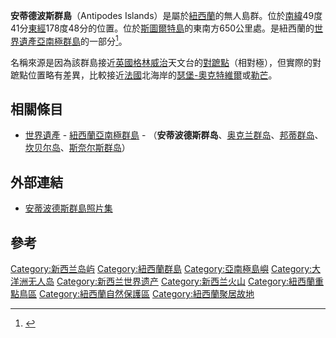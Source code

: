 {{Infobox islands
| name             = 安蒂德波斯群島<br />Antipodes Islands
| local_name       = 
| image            = Antipodes Islands.jpg
| image caption    = 從北方眺望安蒂德波斯群島
| map image        = ZhsubaIslandsMap.png
| map caption      = 安蒂德波斯群島、其他亞南極群島及紐西蘭南島的相對位置圖
| nickname         = 
| location         = [[斯圖爾特島|斯圖爾特島]]東南方{{convert|860|km|nmi|0}}
| coordinates      = {{coord|49|40|S|178|46|E|display=inline,title}}
| archipelago      = 安蒂德波斯群島
| total_islands    = 
| major islands    = 安蒂德波斯島
| area_km2         = 21
| length_km        = 
| width_km         = 
| highest_mount    = 
| elevation m      = 366
| population       = 0<ref>[http://www.stats.govt.nz/Census/about-2006-census/final-counts-tables/~/media/Statistics/Publications/Census/2006%20Census%20Final%20counts/AreaOutsideTerritorialAuthority-Occupied-Dwelling.ashx Final counts – census night and census usually resident populations, and occupied dwellings - Area outside territorial authority] {{Wayback|url=http://www.stats.govt.nz/Census/about-2006-census/final-counts-tables/~/media/Statistics/Publications/Census/2006%20Census%20Final%20counts/AreaOutsideTerritorialAuthority-Occupied-Dwelling.ashx |date=20100525071415 }}, 2006 Census, Statistics New Zealand. Retrieved 26 August 2010.</ref>
| population as of = 2006
| density_km2      = 
| ethnic_groups    = 
| country          = {{NZL}} 
| additional info  = 自然保護區
}}

'''安蒂德波斯群島'''（Antipodes Islands）是屬於[[紐西蘭|紐西蘭]]的無人島群。位於[[南緯|南緯]]49度41分[[東經|東經]]178度48分的位置。位於[[斯圖爾特島|斯圖爾特島]]的東南方650公里處。是紐西蘭的[[世界遺產|世界遺產]][[紐西蘭亞南極群島|亞南極群島]]的一部分<ref>{{cite web|url=http://whc.unesco.org/en/list/877|title=New Zealand Sub-Antarctic Islands|access-date=2020-08-11|archive-date=2018-08-25|archive-url=https://web.archive.org/web/20180825193438/http://whc.unesco.org/en/list/877|dead-url=no}}</ref>。

名稱來源是因為該群島接近[[英國|英國]][[格林威治|格林威治]]天文台的[[對蹠點|對蹠點]]（相對極），但實際的對蹠點位置略有差異，比較接近[[法國|法國]]北海岸的[[瑟堡-奧克特維爾|瑟堡-奧克特維爾]]或[[勒芒|勒芒]]。

== 相關條目 ==
* [[世界遺產|世界遺產]] - [[紐西蘭亞南極群島|紐西蘭亞南極群島]] - （'''安蒂波德斯群岛'''、[[奥克兰群岛|奥克兰群岛]]、[[邦蒂群岛|邦蒂群岛]]、[[坎贝尔岛|坎贝尔岛]]、[[斯奈尔斯群岛|斯奈尔斯群岛]]）

== 外部連結 ==
* [https://web.archive.org/web/20071211062618/http://www.nzlandscapes.co.nz/index.php?page=site%2Fbrowse&print=&func=&photo_category_id=aa6d67153e12f4f53dc38a1c60713391&keyword=Antipodes+Is&submit.x=20&submit.y=19 安蒂波德斯群島照片集]

== 參考 ==
{{Reflist}}

{{新西兰世界遗产}}

{{DEFAULTSORT:Antipodes Islands}}
[[Category:新西兰岛屿|Category:新西兰岛屿]]
[[Category:紐西蘭群島|Category:紐西蘭群島]]
[[Category:亞南極島嶼|Category:亞南極島嶼]]
[[Category:大洋洲无人岛|Category:大洋洲无人岛]]
[[Category:新西兰世界遗产|Category:新西兰世界遗产]]
[[Category:新西兰火山|Category:新西兰火山]]
[[Category:紐西蘭重點鳥區|Category:紐西蘭重點鳥區]]
[[Category:紐西蘭自然保護區|Category:紐西蘭自然保護區]]
[[Category:紐西蘭聚居故地|Category:紐西蘭聚居故地]]